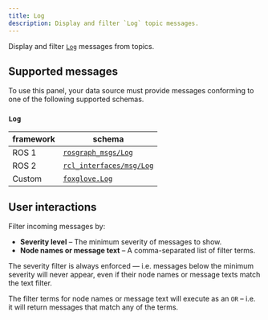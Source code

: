 ```yaml
---
title: Log
description: Display and filter `Log` topic messages.
---
```


Display and filter [`Log`](#log) messages from topics.

## Supported messages

To use this panel, your data source must provide messages conforming to one of the following supported schemas.

### `Log`

| framework | schema                                                                                                    |
| --------- | --------------------------------------------------------------------------------------------------------- |
| ROS 1     | [`rosgraph_msgs/Log`](https://docs.ros.org/en/noetic/api/rosgraph_msgs/html/msg/Log.html)                 |
| ROS 2     | [`rcl_interfaces/msg/Log`](https://github.com/ros2/rcl_interfaces/blob/master/rcl_interfaces/msg/Log.msg) |
| Custom    | [`foxglove.Log`](/docs/studio/messages/log)                                                               |

## User interactions

Filter incoming messages by:

- **Severity level** – The minimum severity of messages to show.
- **Node names or message text** – A comma-separated list of filter terms.

The severity filter is always enforced — i.e. messages below the minimum severity will never appear, even if their node names or message texts match the text filter.

The filter terms for node names or message text will execute as an `OR` – i.e. it will return messages that match any of the terms.
